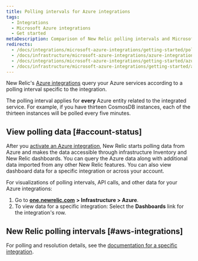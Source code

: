 ```yaml
---
title: Polling intervals for Azure integrations
tags:
  - Integrations
  - Microsoft Azure integrations
  - Get started
metaDescription: Comparison of New Relic polling intervals and Microsoft Azure data intervals for Azure integrations with New Relic.
redirects:
  - /docs/integrations/microsoft-azure-integrations/getting-started/polling-intervals-azure-integrations
  - /docs/infrastructure/microsoft-azure-integrations/azure-integrations-list/azure-polling-intervals-infrastructure-integrations
  - /docs/integrations/microsoft-azure-integrations/getting-started/azure-integration-polling
  - /docs/infrastructure/microsoft-azure-integrations/getting-started/azure-integration-polling
---
```


New Relic's [Azure integrations](/docs/infrastructure/microsoft-azure-integrations/getting-started/introduction-azure-monitoring-integrations) query your Azure services according to a polling interval specific to the integration.

The polling interval applies for **every** Azure entity related to the integrated service. For example, if you have thirteen CosmosDB instances, each of the thirteen instances will be polled every five minutes.

## View polling data [#account-status]

After you [activate an Azure integration](/docs/infrastructure/microsoft-azure-integrations/getting-started/activate-azure-integrations), New Relic starts polling data from Azure and makes the data accessible through infrastructure Inventory and New Relic dashboards. You can query the Azure data along with additional data imported from any other New Relic features. You can also view dashboard data for a specific integration or across your account.

For visualizations of polling intervals, API calls, and other data for your Azure integrations:

1. Go to [**one.newrelic.com**](http://one.newrelic.com) **> Infrastructure > Azure**.
2. To view data for a specific integration: Select the **Dashboards** link for the integration's row.

## New Relic polling intervals [#aws-integrations]

For polling and resolution details, see the [documentation for a specific integration](/docs/integrations/microsoft-azure-integrations/azure-integrations-list).
